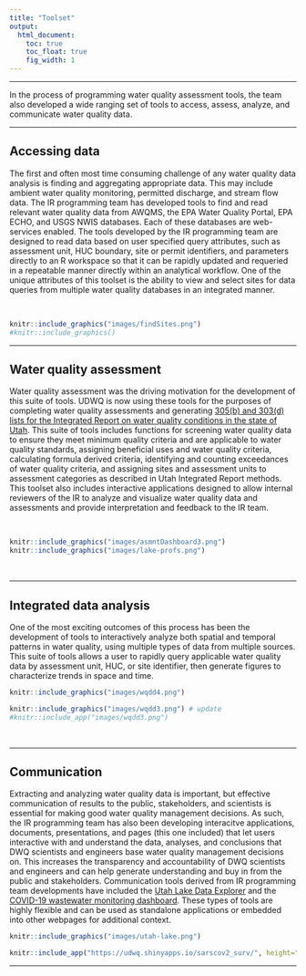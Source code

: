 ```yaml
---
title: "Toolset"
output:
  html_document:
    toc: true  
    toc_float: true
    fig_width: 1
---
```



<style type="text/css">
.leaflet .legend i{
	border-radius: 50%;
	width: 10px;
	height: 10px;
	margin-top: 4px;
}
</style>


----

In the process of programming water quality assessment tools, the team also developed a wide ranging set of tools to access, assess, analyze, and communicate water quality data.

----

## Accessing data
The first and often most time consuming challenge of any water quality data analysis is finding and aggregating appropriate data. This may include ambient water quality monitoring, 
permitted discharge, and stream flow data. The IR programming team has developed tools to find and read relevant water quality data from AWQMS, the EPA Water Quality Portal, EPA ECHO, 
and USGS NWIS databases. Each of these databases are web-services enabled. The tools developed by the IR programming team are designed to read data based on user specified query attributes, 
such as assessment unit, HUC boundary, site or permit identifiers, and parameters directly to an R workspace so that it can be rapidly updated and requeried in a repeatable manner directly 
within an analytical workflow. One of the unique attributes of this toolset is the ability to view and select sites for data queries from multiple water quality databases in an integrated manner.  

<br>

```r
knitr::include_graphics("images/findSites.png")
#knitr::include_graphics()
```

----

## Water quality assessment
Water quality assessment was the driving motivation for the development of this suite of tools. UDWQ is now using these tools for the purposes of completing water quality assessments and 
generating [305(b) and 303(d) lists for the Integrated Report on water quality conditions in the state of Utah](https://deq.utah.gov/legacy/programs/water-quality/monitoring-reporting/assessment/index.htm){target="_blank"}. 
This suite of tools includes functions for screening water quality data 
to ensure they meet minimum quality criteria and are applicable to water quality standards, assigning beneficial uses and water quality criteria, calculating formula derived criteria, identifying and counting 
exceedances of water quality criteria, and assigning sites and assessment units to assessment categories as described in Utah Integrated Report methods. This toolset also includes interactive applications designed 
to allow internal reviewers of the IR to analyze and visualize water quality data and assessments and provide interpretation and feedback to the IR team.

<br>

```r
knitr::include_graphics("images/asmntDashboard3.png")
knitr::include_graphics("images/lake-profs.png")
```
<br>

----

## Integrated data analysis

One of the most exciting outcomes of this process has been the development of tools to interactively analyze both spatial and temporal patterns in water quality, using multiple types of data from multiple sources. 
This suite of tools allows a user to rapidly query applicable water quality data by assessment unit, HUC, or site identifier, then generate figures to characterize trends in space and time.
<br>

```r
knitr::include_graphics("images/wqdd4.png")
```
```r
knitr::include_graphics("images/wqdd3.png") # update
#knitr::include_app("images/wqdd3.png")
```
<br>

----

## Communication
Extracting and analyzing water quality data is important, but effective communication of results to the public, stakeholders, and scientists is essential for making good water quality management decisions. As such, the IR programming team has 
also been developing interacitve applications, documents, presentations, and pages (this one included) that let users interactive with and understand the data, analyses, and conclusions that DWQ scientists and engineers base water quality 
management decisions on. This increases the transparency and accountability of DWQ scientists and engineers and can help generate understanding and buy in from the public and stakeholders. Communication tools derived from IR programming team 
developments have included the [Utah Lake Data Explorer](https://udwq.shinyapps.io/UtahLakeDataExplorer/){target="_blank"} and the [COVID-19 wastewater monitoring dashboard](https://deq.utah.gov/water-quality/sars-cov-2-sewage-monitoring){target="_blank"}. 
These types of tools are highly flexible and can be used as standalone applications or embedded into other webpages for additional context.
<br>

```r
knitr::include_graphics("images/utah-lake.png")
```

```r
knitr::include_app("https://udwq.shinyapps.io/sarscov2_surv/", height="600px")
```



----

